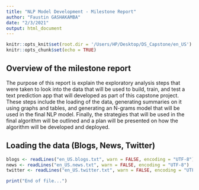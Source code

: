 ```yaml
---
title: "NLP Model Development - Milestone Report"
author: "Faustin GASHAKAMBA"
date: "2/3/2021"
output: html_document
---
```


```r
knitr::opts_knit$set(root.dir = '/Users/HP/Desktop/DS_Capstone/en_US')
knitr::opts_chunk$set(echo = TRUE)
```

## Overview of the milestone report

The purpose of this report is explain the exploratory analysis steps that were taken to look into the data that will be used to build, train, and test a text prediction app that will developed as part of this capstone project. These steps include the loading of the data, generating summaries on it using graphs and tables, and generating an N-grams model that will be used in the final NLP model.
Finally, the strategies that will be used in the final algorithm will be outlined and a plan will be presented on how the algorithm will be developed and deployed.

## Loading  the data (Blogs, News, Twitter)

```r
blogs <- readLines("en_US.blogs.txt", warn = FALSE, encoding = "UTF-8")
news <- readLines("en_US.news.txt", warn = FALSE, encoding = "UTF-8")
twitter <- readLines("en_US.twitter.txt", warn = FALSE, encoding = "UTF-8")
```




```r
print("End of file...")
```

